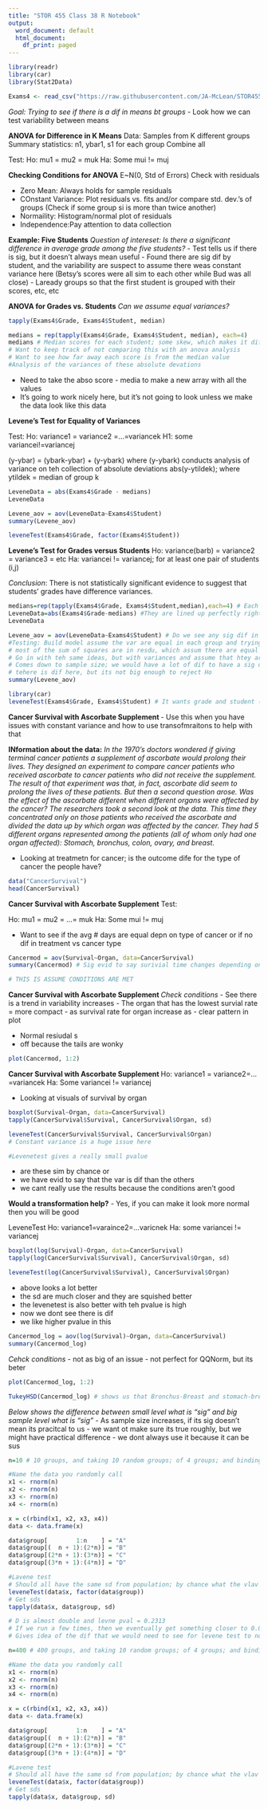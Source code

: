```yaml
---
title: "STOR 455 Class 38 R Notebook"
output:
  word_document: default
  html_document:
    df_print: paged
---
```



```r
library(readr)
library(car)
library(Stat2Data)

Exams4 <- read_csv("https://raw.githubusercontent.com/JA-McLean/STOR455/master/data/Exams4.csv")
```
*Goal: Trying to see if there is a dif in means bt groups* 
- Look how we can test variability between means

__ANOVA for Difference in K Means__
Data: Samples from K different groups
Summary statistics: n1, ybar1, s1 for each group 
Combine all 

Test:
Ho: mu1 = mu2 = muk 
Ha: Some mui != muj 

__Checking Conditions for ANOVA__
E~N(0, Std of Errors)
Check with residuals 

- Zero Mean: Always holds for sample residuals
- COnstant Variance: Plot residuals vs. fits and/or compare std. dev.’s of groups
(Check if some group si is more than twice another)
- Normaility: Histogram/normal plot of residuals
- Independence:Pay attention to data collection

__Example: Five Students__ 
*Question of intereset: Is there a significant difference in average grade among the five students?* 
- Test tells us if there is sig, but it doesn't always mean useful 
- Found there are sig dif by student, and the variability are suspect to assume there weas constant variance here (Betsy's scores were all sim to each other while Bud was all close)
- Laready groups so that the first student is grouped with their scores, etc, etc

__ANOVA for Grades vs. Students__
*Can we assume equal variances?*
```r
tapply(Exams4$Grade, Exams4$Student, median)
```
```r
medians = rep(tapply(Exams4$Grade, Exams4$Student, median), each=4)
medians # Median scores for each student; some skew, which makes it different than means 
# Want to keep track of not comparing this with an anova analysis 
# Want to see how far away each score is from the median value 
#Analysis of the variances of these absolute devations 
```

- Need to take the abso score - media to make a new array with all the values 
- It's going to work nicely here, but it's not going to look unless we make the data look like this data 

__Levene’s Test for Equality of Variances__

Test: 
Ho: variance1 = variance2 =...=variancek
H1: some variancei!=variancej 

(y-ybar) = (ybark-ybar) + (y-ybark)
where (y-ybark)
 conducts analysis of variance on teh collection of absolute deviations
 abs(y-ytildek); where ytildek = median of group k 
 
```r
LeveneData = abs(Exams4$Grade - medians)
LeveneData
```

```r
Levene_aov = aov(LeveneData~Exams4$Student)
summary(Levene_aov)
```
```r
leveneTest(Exams4$Grade, factor(Exams4$Student))
```

__Levene’s Test for Grades versus Students__
Ho: variance(barb) = variance2 = variance3 = etc 
Ha: variancei != variancej; for at least one pair of students (i,j) 

*Conclusion*: There is not statistically significant evidence to suggest that students’ grades have difference variances.

```r
medians=rep(tapply(Exams4$Grade, Exams4$Student,median),each=4) # Each = 4 because we want barbs 4 times, betsy 4 times, etc. 
LeveneData=abs(Exams4$Grade-medians) #They are lined up perfectly right in this dataset; so all the grades will be subed by each student's median score. 
LeveneData

Levene_aov = aov(LeveneData~Exams4$Student) # Do we see any sig dif in the subbed median by actual score? 
#Testing: Build model assume the var are equal in each group and trying to see if we have edv that there are some dif here; same as like anova model, but at var 
# most of the sum of squares are in resdu, which assum there are equal variance; little are in sumsquares of the model itself (grand variance) 
# Go in with teh same ideas, but with variances and assume that htey are equal, then the p value is big, we dont have evidence to support Ha; even though the rule of variance not being double another, but the test it didnt show sign
# Comes down to sample size; we would have a lot of dif to have a sig dif 
# tehere is dif here, but its not big enough to reject Ho
summary(Levene_aov)

library(car) 
leveneTest(Exams4$Grade, Exams4$Student) # It wants grade and student (what we are splitting grade up with); it shouldnt really matter if you facotr it 
```


__Cancer Survival with Ascorbate Supplement __
- Use this when you have issues with constant variance and how to use transofmraitons to help with that

**INformation about the data:** *In the 1970’s doctors wondered if giving terminal cancer patients a supplement of ascorbate would prolong their lives. They designed an experiment to compare cancer patients who received ascorbate to cancer patients who did not receive the supplement. The result of that experiment was that, in fact, ascorbate did seem to prolong the lives of these patients. But then a second question arose. Was the effect of the ascorbate different when different organs were affected by the cancer? The researchers took a second look at the data. This time they concentrated only on those patients who received the ascorbate and divided the data up by which organ was affected by the cancer. They had 5 different organs represented among the patients (all of whom only had one organ affected): Stomach, bronchus, colon, ovary, and breast. *

- Looking at treatmetn for cancer; is the outcome dife for the type of cancer the people have? 

```r
data("CancerSurvival")
head(CancerSurvival)
```

__Cancer Survival with Ascorbate Supplement__
Test: 

Ho: mu1 = mu2 = ...= muk 
Ha: Some mui != muj

- Want to see if the avg # days are equal depn on type of cancer or if no dif in treatment vs cancer type 
```r
Cancermod = aov(Survival~Organ, data=CancerSurvival)
summary(Cancermod) # Sig evid to say surivial time changes depending on the organ that has cancer 

# THIS IS ASSUME CONDITIONS ARE MET 
```

__Cancer Survival with Ascorbate Supplement __
*Check conditions* 
- See there is a trend in variability increases 
- The organ that has the lowest survial rate = more compact 
- as survival rate for organ increase as 
- clear pattern in plot 

- Normal resiudal s
 - off because the tails are wonky 
```r
plot(Cancermod, 1:2)
```

__Cancer Survival with Ascorbate Supplement __
Ho: variance1 = variance2=...=variancek
Ha: Some variancei != variancej

- Looking at visuals of survival by organ 
```r
boxplot(Survival~Organ, data=CancerSurvival)
tapply(CancerSurvival$Survival, CancerSurvival$Organ, sd)

leveneTest(CancerSurvival$Survival, CancerSurvival$Organ)
# Constant variance is a huge issue here 

#Levenetest gives a really small pvalue 
```

- are these sim by chance or 
- we have evid to say that the var is dif than the others 
- we cant really use the results because the conditions aren't good 

**Would a transformation help?** 
- Yes, if you can make it look more normal then you will be good 

LeveneTest
Ho: variance1=varaince2=...varicnek
Ha: some variancei != variancej
```r
boxplot(log(Survival)~Organ, data=CancerSurvival)
tapply(log(CancerSurvival$Survival), CancerSurvival$Organ, sd)

leveneTest(log(CancerSurvival$Survival), CancerSurvival$Organ)
```
- above looks a lot better 
- the sd are much closer and they are squished better 
- the levenetest is also better with teh pvalue is high 
- now we dont see there is dif 
- we like higher pvalue in this 

```r
Cancermod_log = aov(log(Survival)~Organ, data=CancerSurvival)
summary(Cancermod_log)
```

*Cehck conditions* 
- not as big of an issue
- not perfect for QQNorm, but its beter 
```r
plot(Cancermod_log, 1:2)
```

```r
TukeyHSD(Cancermod_log) # shows us that Bronchus-Breast and stomach-breast are sig
```

*Below shows the difference between small level what is "sig" and big sample level what is "sig"* 
- As sample size increases, if its sig doesn't mean its pracitcal to us 
- we want ot make sure its true roughly, but we might have practical difference 
- we dont always use it because it can be sus 
```r
n=10 # 10 groups, and taking 10 random groups; of 4 groups; and binding them todaya dn making a df; 

#Name the data you randomly call 
x1 <- rnorm(n)
x2 <- rnorm(n)
x3 <- rnorm(n)
x4 <- rnorm(n)

x = c(rbind(x1, x2, x3, x4))
data <- data.frame(x)

data$group[        1:n    ] = "A"
data$group[(  n + 1):(2*n)] = "B"
data$group[(2*n + 1):(3*n)] = "C"
data$group[(3*n + 1):(4*n)] = "D"

#Lavene test
# Should all have the same sd from population; by chance what the vlav test would look like 
leveneTest(data$x, factor(data$group))
# Get sds
tapply(data$x, data$group, sd)

# D is almost double and levne pval = 0.2313
# If we run a few times, then we eventually get something closer to 0.05
# Gives idea of the dif that we would need to see for levene test to not like the dat aor say its sig 
```
```r
n=400 # 400 groups, and taking 10 random groups; of 4 groups; and binding them todaya dn making a df; 

#Name the data you randomly call 
x1 <- rnorm(n)
x2 <- rnorm(n)
x3 <- rnorm(n)
x4 <- rnorm(n)

x = c(rbind(x1, x2, x3, x4))
data <- data.frame(x)

data$group[        1:n    ] = "A"
data$group[(  n + 1):(2*n)] = "B"
data$group[(2*n + 1):(3*n)] = "C"
data$group[(3*n + 1):(4*n)] = "D"

#Lavene test
# Should all have the same sd from population; by chance what the vlav test would look like 
leveneTest(data$x, factor(data$group))
# Get sds
tapply(data$x, data$group, sd)
```

